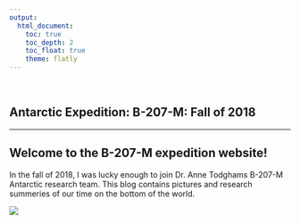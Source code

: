```yaml
---
output: 
  html_document:
    toc: true
    toc_depth: 2
    toc_float: true
    theme: flatly
---
```


<br>

## Antarctic Expedition: B-207-M: Fall of 2018

***

## Welcome to the B-207-M expedition website!

In the fall of 2018, I was lucky enough to join Dr. Anne Todghams B-207-M Antarctic research team. This blog contains pictures and research summeries of our time on the bottom of the world. 

![](pictures/bottomofthworld.jpg)

